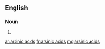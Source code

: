 ==English==

===Noun===
{{head|en|head=[[arsinic]] [[acids]]}}

# {{plural of|arsinic acid}}

[[ar:arsinic acids]]
[[fr:arsinic acids]]
[[mg:arsinic acids]]